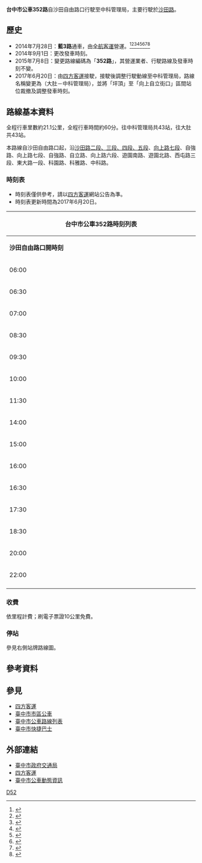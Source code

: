 {{Infobox Bus Route
| image= 
| number= 台中市公車352路
| manager= [[臺中市政府交通局|臺中市政府交通局]]公共運輸處
| operator= [[四方客運|四方客運]]
| garage=
| length= 約21.1公里
| time= 約60分
| start= 沙田自由路口
| via= 國安社區（宜寧中學）<br>中客東海停車場<br>龍山國小（山腳里）<br>[[File:ROC_Taiwan_Railways_Administration_Logo.svg|20px]]龍井火車站<br>龍井區公所<br>[[File:ROC_Taiwan_Railways_Administration_Logo.svg|20px]]大肚火車站<br>大肚區公所<br>大道國中 
| end= 中科管理局
| level= 06:00－22:00
| level1= 06:00－21:00
| frequency=
| Other_route=
| vehicle=  
| Fare= 依里程計費
| compete= 
| bgcolor= #A8FF24
| fontcolor=#009393
}}

'''台中市公車352路'''自沙田自由路口行駛至中科管理局，主要行駛於[[沙田路_(台中市)|沙田路]]。

==歷史==
*2014年7月28日：'''藍3路'''通車，由[[全航客運|全航客運]]營運。<ref>{{Cite web |url=http://www.cdns.com.tw/20140612/news/dfzh/700070002014061115455964.htm |title=2014/06/11 中華日報 龍井大肚藍3線接駁公車 8月啟駛 |accessdate=2014-09-01 |archive-date=2014-09-03 |archive-url=https://web.archive.org/web/20140903072057/http://www.cdns.com.tw/20140612/news/dfzh/700070002014061115455964.htm |dead-url=yes }}</ref><ref>{{Cite web |url=http://www.traffic.taichung.gov.tw/news/index-1.asp?Parser=9,4,20,,,,2916 |title=12條BRT接駁公車7/28上路 打造大眾運輸無縫路網 |access-date=2014-09-01 |archive-url=https://web.archive.org/web/20140722163905/http://www.traffic.taichung.gov.tw/news/index-1.asp?Parser=9,4,20,,,,2916 |archive-date=2014-07-22 |dead-url=yes }}</ref><ref>{{Cite web |url=http://www.nownews.com/n/2014/07/28/1342141 |title=2014年 07月 28日 今日新聞 打造無縫路網　12條BRT接駁公車上路 |access-date=2014-09-01 |archive-date=2014-12-28 |archive-url=https://web.archive.org/web/20141228002015/http://www.nownews.com/n/2014/07/28/1342141 |dead-url=no }}</ref><ref>{{Cite web |url=http://www.bcc.com.tw/newsview.2369891 |title=2014/07/09 中國廣播公司 12條BRT接駁公車28日上路打造無縫路網 |access-date=2014-09-01 |archive-date=2019-06-12 |archive-url=https://web.archive.org/web/20190612141745/http://www.bcc.com.tw/newsview.2369891 |dead-url=no }}</ref><ref>{{Cite web |url=http://news.ltn.com.tw/news/local/paper/794680 |title=2014年7月10日 自由時報 BRT接駁 12線公車28日上路 |access-date=2014年9月1日 |archive-date=2019年6月29日 |archive-url=https://web.archive.org/web/20190629015235/https://news.ltn.com.tw/news/local/paper/794680 |dead-url=no }}</ref><ref>{{Cite web |url=http://www.epochtimes.com/b5/14/7/10/n4197703.htm |title=2014年07月10日 大紀元報 接駁BRT 12公車路線趕上路 |access-date=2014年9月1日 |archive-date=2019年6月10日 |archive-url=https://web.archive.org/web/20190610074128/http://www.epochtimes.com/b5/14/7/10/n4197703.htm |dead-url=no }}</ref><ref>{{Cite web |url=https://www.youtube.com/watch?v=WsGUSR6u4Ns |title=2014年7月2日 中天新聞 BRT周邊接駁車先行 公車送早餐吸客 |access-date=2014年9月1日 |archive-date=2016年3月16日 |archive-url=https://web.archive.org/web/20160316220857/https://www.youtube.com/watch?v=WsGUSR6u4Ns |dead-url=no }}</ref><ref>{{Cite web |url=https://www.youtube.com/watch?v=RIDUTcsdy20 |title=台中BRT公車今上路 民眾搶搭體驗 20140727 公視晚間 |access-date=2014-09-01 |archive-date=2016-04-02 |archive-url=https://web.archive.org/web/20160402060241/https://www.youtube.com/watch?v=RIDUTcsdy20 |dead-url=no }}</ref>
*2014年9月1日：更改發車時刻。
*2015年7月8日：變更路線編碼為「'''352路'''」，其營運業者、行駛路線及發車時刻不變。
*2017年6月20日：由[[四方客運|四方客運]]接駛，接駛後調整行駛動線至中科管理局，路線名稱變更為（大肚－中科管理局），並將「坪頂」至「向上自立街口」區間站位裁撤及調整發車時刻。

==路線基本資料==
全程行車里數約21.1公里，全程行車時間約60分。往中科管理局共43站，往大肚共43站。

本路線自沙田自由路口起，沿[[沙田路_(台中市)|沙田路二段、三段、四段、五段]]、[[向上路_(台中市)|向上路七段]]、自強路、向上路七段、自強路、自立路、向上路六段、遊園南路、遊園北路、西屯路三段、東大路一段、科園路、科雅路、中科路。

===時刻表===
*時刻表僅供參考，請以[[四方客運|四方客運]]網站公告為準。
*時刻表更新時間為2017年6月20日。
{| class="wikitable collapsible collapsed" style="width:90%;text-align:center"
|-style="text-align:center;"
! colspan="4" style="text-align:center" | 台中市公車352路時刻列表
|-style="background:green; color:snow"
|style="width:10%"|'''沙田自由路口開時刻'''||style="width:14%"|'''沙田自由路口開備註''' ||style="width:11%"|'''中科管理局（中科路）開時刻'''||style="width:15%"|'''中科管理局（中科路）開備註'''
|-
| 06:00 || - || 06:00 ||-
|-
| 06:30 || - || 07:00 ||-
|-
| 07:00 || - || 08:00 ||-
|-
| 08:30 || - || 08:30 || -
|-
| 09:30 || - || 10:00 ||-
|-
| 10:00 || - || 11:00 || -
|-
| 11:30 || - || 12:00 ||-
|-
| 14:00 || - || 13:00 ||-
|-
| 15:00 || - || 15:00 ||-
|-
| 16:00 || - || 16:00 || -
|-
| 16:30 || - || 17:00 ||-
|-
| 17:30 || - || 18:00 || -
|-
| 18:30 || - || 19:00 || -
|-
| 20:00 || - || 20:00 ||-
|-
| 22:00 || - || 21:00 ||-
|-
|}

===收費===
依里程計費；刷電子票證10公里免費。

===停站===
參見右側站牌路線圖。

{{BS-map
|title=台中市公車352路站牌
|legend=0
|lua=1
|map=
KBHFa~~'''沙田自由路口'''
BHF~~大道國中
BHF~~大肚
BHF~~大肚區公所
BHF~~[[File:ROC_Taiwan_Railways_Administration_Logo.svg|20px]][[大肚火車站|大肚火車站]]
BHF~~頂街（沙田路）
BHF~~北頂街
BHF~~山陽
BHF~~山仔腳
BHF~~沙田中華路口
BHF~~竹坑口
BHF~~村內入口
BHF~~深水
BHF~~龍岡
BHF~~龍井加油站
BHF~~龍井區公所
BHF~~[[File:ROC_Taiwan_Railways_Administration_Logo.svg|20px]][[龍井火車站|龍井火車站]]
BHF~~龍泉
BHF~~龍目井
BHF~~鷺山
BHF~~南山腳
BHF~~龍山國小（山腳-{里}-）
BHF~~自強向上路口
BHF~~自強路823巷口
BHF~~自強路780巷口
BHF~~自強保寧路口
BHF~~向上保寧路口
BHF~~向上屏西路口
BHF~~鹿港寮
BHF~~中正新城
BHF~~向上中興路口
BHF~~向上南新路口
BHF~~向上中沙路口
BHF~~磐頂教會
BHF~~新莊-{里}-
BHF~~東海停車場
BHF~~遊園北路都會皇家
BHF~~遊園北路寶莊
BHF~~國安社區（宜寧中學）
BHF~~中科站
BHF~~格網中心
KBHFe~~'''中科管理局（中科路）'''
}}

==參考資料==
<references/>

==參見==
*[[四方客運|四方客運]]
*[[臺中市市區公車|臺中市市區公車]]
*[[臺中市公車路線列表|臺中市公車路線列表]]
*[[臺中市快捷巴士|臺中市快捷巴士]]

==外部連結==
*[https://web.archive.org/web/20110714224400/http://www.traffic.taichung.gov.tw/ 臺中市政府交通局]
*[http://thusfebus.wixsite.com/sfebus 四方客運]{{Wayback|url=http://thusfebus.wixsite.com/sfebus |date=20170113131138 }}
*[http://citybus.taichung.gov.tw/tcbus2/ 臺中市公車動態資訊]{{Wayback|url=http://citybus.taichung.gov.tw/tcbus2/ |date=20140412110242 }}

{{臺中市市區公車}}
[[Category:台中市公車路線|D52]]